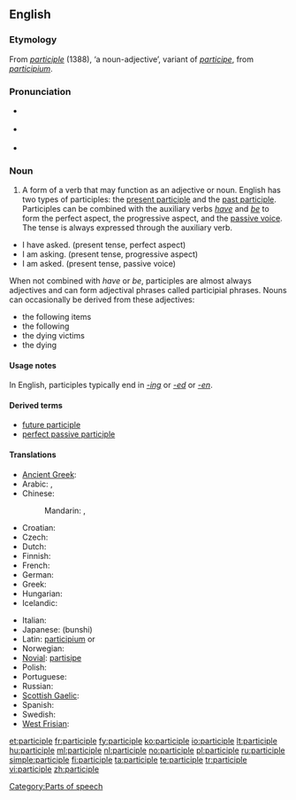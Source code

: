 ==English==
{{wikipedia}}

===Etymology===
From {{etyl|fro}} ''[[#Old French|participle]]'' (1388), ‘a noun-adjective’, variant of ''[[participe]]'', from {{etyl|la}} ''[[participium]]''.

===Pronunciation===
* {{a|RP}} {{IPA|/ˈpɑːtɪsɪpəl/}}
* {{a|US}} {{IPA|/ˈpɑːrtɪsɪpəl/}}
* {{audio|en-us-participle.ogg|Audio (US)}}

===Noun===
{{en-noun}}

# {{context|grammar}} A form of a verb that may function as an adjective or noun.  English has two types of participles: the [[present participle]] and the [[past participle]].  Participles can be combined with the auxiliary verbs ''[[have]]'' and ''[[be]]'' to form the perfect aspect, the progressive aspect, and the [[passive voice]].  The tense is always expressed through the auxiliary verb.
* I have asked. (present tense, perfect aspect)
* I am asking. (present tense, progressive aspect)
* I am asked. (present tense, passive voice)

When not combined with ''have'' or ''be'', participles are almost always adjectives and can form adjectival phrases called participial phrases.  Nouns can occasionally be derived from these adjectives:
* the following items
* the following
* the dying victims
* the dying

====Usage notes====
In English, participles typically end in ''[[-ing]]'' or ''[[-ed]]'' or ''[[-en]]''.

====Derived terms====
* [[future participle]]
* [[perfect passive participle]]

====Translations====
{{trans-top|verb form}}
* [[Ancient Greek]]: {{tø|grc|μετοχή|tr=metokhē|sc=polytonic}}
* Arabic: {{t|ar|اسم فاعل|m|tr=ism faa`il}},  {{t|ar|اسم مفعول|m|tr=ism maf`uul}}
* Chinese:
*: Mandarin: {{t-|cmn|分詞|sc=Hani}},  {{t|cmn|分词|tr=fēncí|sc=Hani}}
* Croatian: {{t-|hr|particip|m}}
* Czech: {{t+|cs|příčestí|n}}
* Dutch: {{t+|nl|deelwoord|n}}
* Finnish: {{t+|fi|partisiippi}}
* French: {{t+|fr|participe|m}}
* German: {{t+|de|Partizip|n}}
* Greek: {{t+|el|μετοχή|tr=metochí}}
* Hungarian: {{t+|hu|melléknévi igenév}}
* Icelandic: {{t+|is|lýsingarháttur|m}}
{{trans-mid}}
* Italian: {{t+|it|participio|m}}
* Japanese: {{t-|ja|分詞}} (bunshi)
* Latin: [[participium]] {{m}} or {{n}}
* Norwegian: {{t-|no|partisipp|n}}
* [[Novial]]: [[partisipe]]
* Polish: {{t+|pl|imiesłów|m}}
* Portuguese: {{t+|pt|particípio}}
* Russian: {{t+|ru|причастие|n|tr=pričástije}}
* [[Scottish Gaelic]]: {{t-|gd|rann-phàirt|f|xs=Scottish Gaelic}}
* Spanish: {{t+|es|participio|m}}
* Swedish: {{t-|sv|particip|c}}
* [[West Frisian]]: {{t-|fy|mulwurd|xs=West Frisian}}
{{trans-bottom}}

[[Category:Parts of speech]]

[[et:participle]]
[[fr:participle]]
[[fy:participle]]
[[ko:participle]]
[[io:participle]]
[[lt:participle]]
[[hu:participle]]
[[ml:participle]]
[[nl:participle]]
[[no:participle]]
[[pl:participle]]
[[ru:participle]]
[[simple:participle]]
[[fi:participle]]
[[ta:participle]]
[[te:participle]]
[[tr:participle]]
[[vi:participle]]
[[zh:participle]]